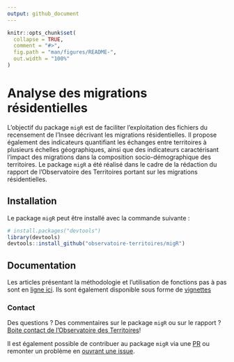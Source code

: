 ```yaml
---
output: github_document
---
```


<!-- README.md is generated from README.Rmd. Please edit that file -->

```r
knitr::opts_chunk$set(
  collapse = TRUE,
  comment = "#>",
  fig.path = "man/figures/README-",
  out.width = "100%"
)
```
# Analyse des migrations résidentielles

L'objectif du package `migR` est de faciliter l'exploitation des fichiers du recensement de l'Insee décrivant les migrations résidentielles. Il propose également des indicateurs quantifiant les échanges entre territoires à plusieurs échelles géographiques, ainsi que des indicateurs caractérisant l'impact des migrations dans la composition socio-démographique des territoires.
Le package `migR` a été réalisé dans le cadre de la rédaction du rapport de l'Observatoire des Territoires portant sur les migrations résidentielles.

## Installation

Le package `migR` peut être installé avec la commande suivante :

```r
# install.packages("devtools")
library(devtools)
devtools::install_github("observatoire-territoires/migR")
```


## Documentation

Les articles présentant la méthodologie et l'utilisation de fonctions pas à pas sont en [ligne ici](https://observatoire-territoires.github.io/migR/index.html). Ils sont également disponible sous forme de [vignettes](./inst/doc/)


### Contact

Des questions ? Des commentaires sur le package `migR` ou sur le rapport ? [Boite contact de l'Observatoire des Territoires](mailto:observatoire@cget.gouv.fr)!

Il est également possible de contribuer au package `migR` via une [PR](https://github.com/observatoire-territoires/migR/pulls) ou remonter un problème en [ouvrant une issue](https://github.com/observatoire-territoires/migR/issues).
